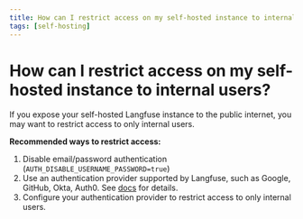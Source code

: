 ```yaml
---
title: How can I restrict access on my self-hosted instance to internal users?
tags: [self-hosting]
---
```


# How can I restrict access on my self-hosted instance to internal users?

If you expose your self-hosted Langfuse instance to the public internet, you may want to restrict access to only internal users.

**Recommended ways to restrict access:**

1. Disable email/password authentication (`AUTH_DISABLE_USERNAME_PASSWORD=true`)
2. Use an authentication provider supported by Langfuse, such as Google, GitHub, Okta, Auth0. See [docs](/docs/deployment/self-host#authentication) for details.
3. Configure your authentication provider to restrict access to only internal users.
